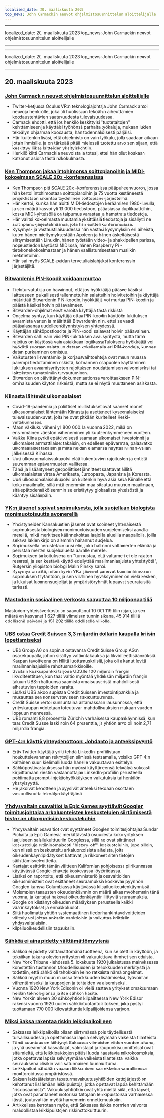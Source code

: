 ```yaml
---
localized_date: 20. maaliskuuta 2023
top_news: John Carmackin neuvot ohjelmistosuunnittelun aloittelijalle
---
```


---

localized_date: 20. maaliskuuta 2023
top_news: John Carmackin neuvot ohjelmistosuunnittelun aloittelijalle

---

---

localized_date: 20. maaliskuuta 2023
top_news: John Carmackin neuvot ohjelmistosuunnittelun aloittelijalle

---



<CallToAction />

<Steps>

## 20. maaliskuuta 2023

### [John Carmackin neuvot ohjelmistosuunnittelun aloittelijalle](https://twitter.com/ID_AA_Carmack/status/1637087219591659520?ref=hackernewsgpt.com)

- Twitter-ketjussa Oculus VR:n teknologiajohtaja John Carmack antoi neuvoja henkilölle, joka oli huolissaan tekoälyn aiheuttamien koodaustehtävien saatavuudesta tulevaisuudessa.
- Carmack ehdotti, että jos henkilö keskittyisi "tuotetaitojen" kehittämiseen ja käyttäisi työhönsä parhaita työkaluja, mukaan lukien tekoälyn ohjaamaa koodausta, hän todennäköisesti pärjäisi.
- Hän kuitenkin lisäsi, että ohjelmisto on vain työkalu, jolla saadaan aikaan jotain ihmisille, ja on tärkeää pitää mielessä tuotettu arvo sen sijaan, että keskittyy liikaa laitteiden yksityiskohtiin.
- Henkilö kiitti Carmackia neuvoista ja totesi, ettei hän ollut koskaan katsonut asioita tästä näkökulmasta.

### [Ken Thompson jakaa intohimonsa soittopianoihin ja MIDI-kokoelmaan SCALE 20x -konferenssissa](https://www.youtube.com/watch?v=kaandEt_pKw&ref=hackernewsgpt.com)

- Ken Thompson piti SCALE 20x -konferenssissa pääpuheenvuoron, jossa hän kertoi intohimostaan soittopianoihin ja 75 vuotta kestäneestä projektistaan rakentaa täydellinen soittopiano-järjestelmä.
- Hän kertoi, kuinka hän aloitti MIDI-tiedostojen keräämisen 1980-luvulla, ja sen määrä kasvoi yli 13 000 tiedostoon, pääasiassa duplikaatteihin, koska MIDI-yhteisöllä on taipumus varastaa ja hamstrata tiedostoja.
- Hän valitsi kokoelmasta muutamia yksittäisiä tiedostoja ja sisällytti ne soitinpiano-järjestelmäänsä, jota hän esitteli konferenssissa.
- Kysymys- ja vastaustilaisuudessa hän vastasi kysymyksiin eri aiheista, kuten hänen mieltymyksestään Appleen ja hänen äskettäisestä siirtymisestään Linuxiin, hänen työstään video- ja shakkipelien parissa, nopeustiedon käytöstä MIDI:ssä, hänen Raspberry Pi -tietokonekokoelmastaan ja hänen osallistumisestaan musiikin metatietoihin.
- Hän sai myös SCALE-paidan tervetuliaislahjaksi konferenssin järjestäjiltä.

### [Bitwardenin PIN-koodit voidaan murtaa](https://ambiso.github.io/bitwarden-pin/?ref=hackernewsgpt.com)

- Tietoturvatutkija on havainnut, että jos hyökkääjä pääsee käsiksi laitteeseen paikallisesti tallennettuihin salattuihin holvitietoihin ja käyttäjä määrittää Bitwardenin PIN-koodin, hyökkääjä voi murtaa PIN-koodin ja päästä käsiksi holvin pääavaimeen.
- Bitwarden-ohjelmat eivät varoita käyttäjiä tästä riskistä.
- Ongelma syntyy, kun käyttäjä ottaa PIN-koodin käyttöön lukituksen avaamista varten ja määrittää Bitwardenin niin, ettei se vaadi pääsalasanaa uudelleenkäynnistyksen yhteydessä.
- Käyttäjän sähköpostiosoite ja PIN-koodi salaavat holvin pääavaimen.
- Bitwarden sallii vain viisi PIN-lukituksen avausyritystä, mutta tämä rajoitus on käytössä vain asiakkaan logiikassaTuloksena hyökkääjä voi hyökätä suoraan salattuun dataan kokeilemalla eri PIN-koodeja, kunnes datan purkaminen onnistuu.
- Vaikutusten lieventämis- ja korjausvaihtoehtoja ovat muun muassa parempi tiedottaminen riskistä, kolmannen osapuolen käyttäminen lukituksen avaamisyritysten rajoituksen noudattamisen valvomiseksi tai laitteiston turvatoimiin turvautuminen.
- Bitwarden on päivittänyt dokumentaationsa varoittaakseen PIN-ominaisuuden käytön riskeistä, mutta se ei näytä muuttaneen asiakasta.

### [Kiinasta lähtevät ulkomaalaiset](https://www.persuasion.community/p/leaving-china?ref=hackernewsgpt.com)

- Covid-19-pandemia ja poliittiset mullistukset ovat saaneet monet ulkosuomalaiset lähtemään Kiinasta ja asettaneet kyseenalaiseksi tulevaisuudenkuvat, joita he ovat pitkään kuvitelleet Keski-valtakunnassa.
- Maan väkiluku väheni yli 800 000:lla vuonna 2022, mikä on ensimmäinen väestön väheneminen yli kuuteenkymmeneen vuoteen.
- Vaikka Kiina pyrkii epätoivoisesti saamaan ulkomaiset investoinnit ja ulkomaiset ammattilaiset takaisin, on edelleen epävarmaa, palaavatko ulkomaalaiset takaisin ja miltä heidän elämänsä näyttää Kiinan-vallan jälkeisessä Kiinassa.
- Uusi ulkosuomalaissukupolvi elää tiukentuvien rajoitusten ja entistä suuremman epävarmuuden vallitessa.
- Tämä ja lisääntyneet geopoliittiset jännitteet saattavat hillitä ulkomaalaisten virtaa Amerikasta, Euroopasta, Japanista ja Koreasta.
- Uusi ulkosuomalaissukupolvi on kuitenkin hyvä asia sekä Kiinalle että koko maailmalle, sillä mitä enemmän maa sitoutuu muuhun maailmaan, sitä epätodennäköisemmin se eristäytyy globaalista yhteisöstä ja kääntyy sisäänpäin.

### [YK:n jäsenet sopivat sopimuksesta, jolla suojellaan biologista monimuotoisuutta avomerellä](https://apnews.com/article/un-oceans-biodiversity-treaty-0b024fa07e8c1947236d8b8491ebf92c?ref=hackernewsgpt.com)

- Yhdistyneiden Kansakuntien jäsenet ovat sopineet yhtenäisestä sopimuksesta biologisen monimuotoisuuden suojelemiseksi aavalla merellä, mikä merkitsee käännekohtaa laajoilla alueilla maapallolla, joilla sekava lakien kirjo on aiemmin haitannut suojelua.
- Sopimuksella perustetaan uusi elin, joka hallinnoi valtamerten elämää ja perustaa merten suojelualueita aavalle merelle.
- Sopimuksen tarkoituksena on "tunnustaa, että valtameri ei ole rajaton resurssi, ja sen kestävä käyttö edellyttää maailmanlaajuista yhteistyötä", Rutgersin yliopiston biologi Malin Pinsky sanoi.
- Kysymys on siitä, miten hyvin YK:n jäsenet panevat kunnianhimoisen sopimuksen täytäntöön, ja sen virallinen hyväksyminen on vielä kesken, ja lukuisat luonnonsuojelijat ja ympäristöryhmät lupaavat seurata sitä tarkasti.

### [Mastodonin sosiaalinen verkosto saavuttaa 10 miljoonaa tiliä](https://mastodon.social/@mastodonusercount/110051957865629817?ref=hackernewsgpt.com)

Mastodon-yhteisöverkosto on saavuttanut 10 001 119 tilin rajan, ja sen määrä on kasvanut 1 627 tilillä viimeisen tunnin aikana, 45 914 tilillä edellisenä päivänä ja 151 292 tilillä edellisellä viikolla.

### [UBS ostaa Credit Suissen 3,3 miljardin dollarin kaupalla kriisin lopettamiseksi](https://www.bloomberg.com/news/articles/2023-03-19/ubs-agrees-to-buy-credit-suisse-in-historic-deal-to-end-crisis?ref=hackernewsgpt.com)

- UBS Group AG on sopinut ostavansa Credit Suisse Group AG:n osakekaupalla, johon sisältyy valtiontakauksia ja likviditeettisäännöksiä. Kaupan tavoitteena on hillitä luottamuskriisiä, joka oli alkanut levitä maailmanlaajuisille rahoitusmarkkinoille.
- Sveitsin keskuspankki tarjoaa UBS:lle 100 miljardin frangin likviditeettituen, kun taas valtio myöntää yhdeksän miljardin frangin takuun UBS:n haltuunsa saamista omaisuuseristä mahdollisesti aiheutuvien tappioiden varalta.
- Lisäksi UBS aikoo supistaa Credit Suissen investointipankkia ja mukauttaa sen konservatiiviseen riskikulttuuriinsa.
- Credit Suisse kertoi sunnuntaina antamassaan lausunnossa, että yrityskaupan odotetaan toteutuvan mahdollisuuksien mukaan vuoden loppuun mennessä.
- UBS romahti 8,8 prosenttia Zürichin varhaisessa kaupankäynnissä, kun taas Credit Suisse laski noin 64 prosenttia, ja yhtiön arvo oli noin 2,71 miljardia frangia.

### [GPT-4:n käyttö yhteydenottoon: Johdanto ja anteeksipyyntö](https://twitter.com/brdskggs/status/1637114268876144640?ref=hackernewsgpt.com)

- Eräs Twitter-käyttäjä yritti tehdä LinkedIn-profiilistaan houkuttelevamman rekrytoijien silmissä testaamalla, voisiko GPT-4:n kaltainen suuri kielimalli luoda hänelle vakuuttavan esittelyn.
- Sähköpostivastauksessa hän myönsi käyttäneensä tekoälyä sokeasti kirjoittamaan viestin vastaanottajan LinkedIn-profiilin perusteella pohtimatta prompt-injektiohyökkäyksen vaikutuksia tai henkilön yksityisyyttä.
- He jakoivat kehotteen ja pyysivät anteeksi tekoaan osoittaen vastuullisuutta tekoälyn käyttäjänä.

### [Yhdysvaltain osavaltiot ja Epic Games syyttävät Googlen toimitusjohtajaa arkaluonteisten keskustelujen siirtämisestä historian ulkopuolisiin keskusteluihin](http://www.fosspatents.com/2023/03/us-states-epic-games-others-accuse.html?ref=hackernewsgpt.com)

- Yhdysvaltain osavaltiot ovat syyttäneet Googlen toimitusjohtajaa Sundar Pichaita ja Epic Gamesia merkittävästä osuudesta koko yrityksen laajuiseen salailukulttuuriin Googlessa, sillä ne ovat siirtäneet keskusteluja rutiininomaisesti "history-off"-keskusteluihin, jopa silloin, kun niissä on keskusteltu arkaluontoisista aiheista, joita oikeudenkäyntipidätykset kattavat, ja rikkoneet siten tietojen säilyttämisvelvoitteita.
- Kantajat esittivät tämän väitteen Kalifornian pohjoisessa piirikunnassa käytävässä Google-chatteja koskevassa löytöriidassa.
- Lisäksi on raportoitu, että oikeusministeriö ja osavaltioiden oikeusministerit ovat esittäneet seuraamuksia koskevan pyynnön Googlen kanssa Columbiassa käytävässä kilpailuoikeudenkäynnissä.
- Molempien tapausten oikeudenkäynnin on määrä alkaa myöhemmin tänä vuonna, ja kantajat hakevat oikeudenkäyntiin liittyviä seuraamuksia.
- Google on kiistänyt oikeuden määräyksen perusteella kaikki väärinkäytökset ja ennakkoluulot.
- Siitä huolimatta yhtiön systemaattinen tiedonhankintavelvoitteiden välttely voi johtaa ankariin sanktioihin ja vaikuttaa kriittisiin yhdysvaltalaisiin.
- kilpailuoikeudellisiin tapauksiin.

### [Sähköä ei aina pidetty välttämättömyytenä](https://www.smithsonianmag.com/smart-news/people-had-to-be-convinced-of-the-usefulness-of-electricity-21221094/?ref=hackernewsgpt.com)

- Sähköä ei pidetty välttämättömänä tuotteena, kun se otettiin käyttöön, ja tekniikan takana olevien yritysten oli vakuutettava ihmiset sen eduista.
- New York Tribune -lehdessä 5. lokakuuta 1920 julkaistussa mainoksessa korostettiin tuotannon taloudellisuuden ja tehokkuuden merkitystä ja todettiin, että sähkö oli tehokkain keino ratkaista nämä ongelmat.
- Sähköä myytiin muun muassa tehokkuuden lisäämiseksi, työvoiman vähentämiseksi ja kauppojen ja tehtaiden valaisemiseksi.
- Vuonna 1920 New York Edisonin oli vielä saatava yritykset omaksumaan heidän teknologiansa ja itse sähkön käsite.
- New Yorkin alueen 30 sähköyhtiön kilpailtaessa New York Edison rakensi vuonna 1920 uuden sähköntuotantolaitoksen, joka pystyi tuottamaan 770 000 kilowattituntia kilpailijoidensa varjoon.

### [Miksi Saksa rakentaa riskin leikkipaikoilleen](https://www.theguardian.com/world/2021/oct/24/why-germany-is-building-risk-into-its-playgrounds?ref=hackernewsgpt.com)

- Saksassa leikkipaikoilla ollaan siirtymässä pois täydellisestä turvallisuudesta ja opettamassa lapsia selviytymään vaikeista tilanteista.
- Tämä suuntaus on kiihtynyt Saksassa viimeisten viiden vuoden aikana, ja yhä useammat kasvattajat, valmistajat ja kaupunkisuunnittelijat ovat sitä mieltä, että leikkipaikkojen pitäisi luoda haastavia mikrokosmoksia, jotka opettavat lapsia selviytymään vaikeista tilanteista, vaikka seurauksena olisikin vain satunnainen luunmurtuma.
- Leikkipaikat nähdään vapaan liikkumisen saarekkeina vaarallisessa moottoroidussa ympäristössä.
- Saksan lakisääteisten tapaturmavakuutusyhtiöiden kattojärjestö on kehottanut lisäämään leikkipuistoja, jotka opettavat lapsia kehittämään "riskiosaamista". Vakuutusyhtiötkin ovat yhtä mieltä siitä, että lapset, jotka ovat parantaneet motorisia taitojaan leikkipuistoissa varhaisessa iässä, joutuvat iän myötä harvemmin onnettomuuksiin.
- Artikkelissa kerrotaan myös, että Saksassa tiukka normien valvonta mahdollistaa leikkipuistojen riskinottokulttuurin.

</Steps>
